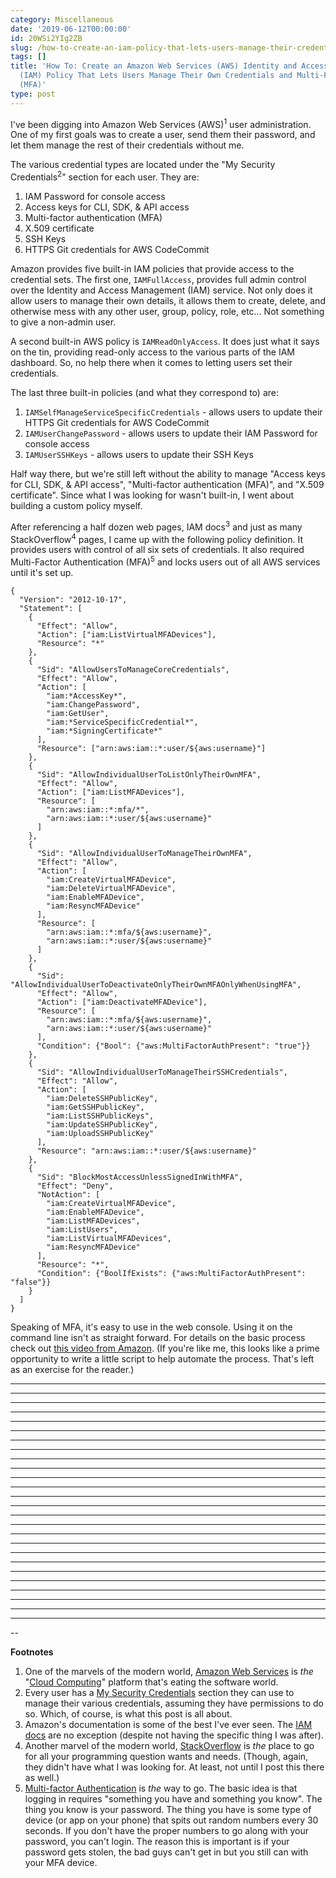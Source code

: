 ```yaml
---
category: Miscellaneous
date: '2019-06-12T00:00:00'
id: 20WSi2YIg2ZB
slug: /how-to-create-an-iam-policy-that-lets-users-manage-their-credentials
tags: []
title: 'How To: Create an Amazon Web Services (AWS) Identity and Access Management
  (IAM) Policy That Lets Users Manage Their Own Credentials and Multi-Factor Authentication
  (MFA)'
type: post
---
```


I've been digging into Amazon Web Services (AWS)<sup>1</sup> user administration. One of my first goals was to create a user, send them their password, and let them manage the rest of their credentials without me. 

The various credential types are located under the "My Security Credentials<sup>2</sup>" section for each user. They are:

1. IAM Password for console access
2. Access keys for CLI, SDK, & API access
3. Multi-factor authentication (MFA)
4. X.509 certificate
5. SSH Keys
6. HTTPS Git credentials for AWS CodeCommit

Amazon provides five built-in IAM policies that provide access to the credential sets. The first one, `IAMFullAccess`, provides full admin control over the Identity and Access Management (IAM) service. Not only does it allow users to manage their own details, it allows them to create, delete, and otherwise mess with any other user, group, policy, role, etc... Not something to give a non-admin user. 

A second built-in AWS policy is `IAMReadOnlyAccess`. It does just what it says on the tin, providing read-only access to the various parts of the IAM dashboard. So, no help there when it comes to letting users set their credentials. 

The last three built-in policies (and what they correspond to) are:

1. `IAMSelfManageServiceSpecificCredentials` - allows users to update their HTTPS Git credentials for AWS CodeCommit
2. `IAMUserChangePassword` - allows users to update their IAM Password for console access
3. `IAMUserSSHKeys` - allows users to update their SSH Keys

Half way there, but we're still left without the ability to manage "Access keys for CLI, SDK, & API access", "Multi-factor authentication (MFA)", and "X.509 certificate". Since what I was looking for wasn't built-in, I went about building a custom policy myself. 

After referencing a half dozen web pages, IAM docs<sup>3</sup> and just as many StackOverflow<sup>4</sup> pages, I came up with the following policy definition. It provides users with control of all six sets of credentials. It also required Multi-Factor Authentication (MFA)<sup>5</sup> and locks users out of all AWS services until it's set up. 


```json{numberLines: true}
{
  "Version": "2012-10-17",
  "Statement": [
    {
      "Effect": "Allow",
      "Action": ["iam:ListVirtualMFADevices"],
      "Resource": "*"
    },
    {
      "Sid": "AllowUsersToManageCoreCredentials",
      "Effect": "Allow",
      "Action": [
        "iam:*AccessKey*",
        "iam:ChangePassword",
        "iam:GetUser",
        "iam:*ServiceSpecificCredential*",
        "iam:*SigningCertificate*"
      ],
      "Resource": ["arn:aws:iam::*:user/${aws:username}"]
    },
    {
      "Sid": "AllowIndividualUserToListOnlyTheirOwnMFA",
      "Effect": "Allow",
      "Action": ["iam:ListMFADevices"],
      "Resource": [
        "arn:aws:iam::*:mfa/*",
        "arn:aws:iam::*:user/${aws:username}"
      ]
    },
    {
      "Sid": "AllowIndividualUserToManageTheirOwnMFA",
      "Effect": "Allow",
      "Action": [
        "iam:CreateVirtualMFADevice",
        "iam:DeleteVirtualMFADevice",
        "iam:EnableMFADevice",
        "iam:ResyncMFADevice"
      ],
      "Resource": [
        "arn:aws:iam::*:mfa/${aws:username}",
        "arn:aws:iam::*:user/${aws:username}"
      ]
    },
    {
      "Sid": "AllowIndividualUserToDeactivateOnlyTheirOwnMFAOnlyWhenUsingMFA",
      "Effect": "Allow",
      "Action": ["iam:DeactivateMFADevice"],
      "Resource": [
        "arn:aws:iam::*:mfa/${aws:username}",
        "arn:aws:iam::*:user/${aws:username}"
      ],
      "Condition": {"Bool": {"aws:MultiFactorAuthPresent": "true"}}
    },
    {
      "Sid": "AllowIndividualUserToManageTheirSSHCredentials",
      "Effect": "Allow",
      "Action": [
        "iam:DeleteSSHPublicKey",
        "iam:GetSSHPublicKey",
        "iam:ListSSHPublicKeys",
        "iam:UpdateSSHPublicKey",
        "iam:UploadSSHPublicKey"
      ],
      "Resource": "arn:aws:iam::*:user/${aws:username}"
    },
    {
      "Sid": "BlockMostAccessUnlessSignedInWithMFA",
      "Effect": "Deny",
      "NotAction": [
        "iam:CreateVirtualMFADevice",
        "iam:EnableMFADevice",
        "iam:ListMFADevices",
        "iam:ListUsers",
        "iam:ListVirtualMFADevices",
        "iam:ResyncMFADevice"
      ],
      "Resource": "*",
      "Condition": {"BoolIfExists": {"aws:MultiFactorAuthPresent": "false"}}
    }
  ]
}
```


Speaking of MFA, it's easy to use in the web console. Using it on the command line isn't as straight forward. For details on the basic process check out [this video from Amazon](https://aws.amazon.com/premiumsupport/knowledge-center/authenticate-mfa-cli/). (If you're like me, this looks like a prime opportunity to write a little script to help automate the process. That's left as an exercise for the reader.)

---
---
---
---
---
---
---
---
---
---
---
---
---
---
---
---
---
---
---
---
---
---
---
---
---
---
--

**Footnotes**

1. One of the marvels of the modern world, [Amazon Web Services](https://aws.amazon.com) is *the* "[Cloud Computing](https://en.wikipedia.org/wiki/Cloud_computing)" platform that's eating the software world.
2. Every user has a [My Security Credentials](https://console.aws.amazon.com/iam/home?#/security_credentials) section they can use to manage their various credentials, assuming they have permissions to do so. Which, of course, is what this post is all about.
3. Amazon's documentation is some of the best I've ever seen. The [IAM docs](https://docs.aws.amazon.com/iam/index.html) are no exception (despite not having the specific thing I was after).
4. Another marvel of the modern world, [StackOverflow](https://stackoverflow.com) is *the* place to go for all your programming question wants and needs. (Though, again, they didn't have what I was looking for. At least, not until I post this there as well.)
5. [Multi-factor Authentication](https://en.wikipedia.org/wiki/Multi-factor_authentication) is *the* way to go. The basic idea is that logging in requires "something you have and something you know". The thing you know is your password. The thing you have is some type of device (or app on your phone) that spits out random numbers every 30 seconds. If you don't have the proper numbers to go along with your password, you can't login. The reason this is important is if your password gets stolen, the bad guys can't get in but you still can with your MFA device.